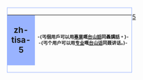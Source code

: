 <div style="float:left;border:solid #99b3ff 1px;margin:1px">
{| cellspacing="0" style="width:238px;background:#e0e8ff"
! style="width:45px;height:45px;background:#99b3ff;font-size:14pt" | <span lang="en">zh-tisa-5</span>
| style="font-size:8pt;padding:4pt;line-height:1.25em" | <span lang="zh-tw">-{丐個用戶可以用'''[[:Category:Zh-tisa-5_使用者|專業]]'''嘅'''[[:Category:Zh-tisa_使用者|台山話]]'''同聶講話。}-</span><br><span lang="zh-cn">-{丐个用户可以用'''[[:Category:Zh-tisa-5_使用者|专业]]'''嘅'''[[:Category:Zh-tisa_使用者|台山话]]'''同聂讲话。}-</span><br />
|}
</div>
{{Commonscat|User zh-tisa-5}}

[[Category:Zh-tisa_使用者|5]]